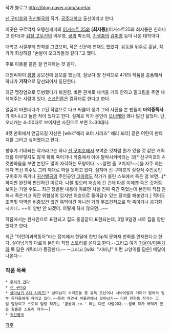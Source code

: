 작가 블로그 http://blog.naver.com/soretar

[[신 구미호]]와 [[귀신별곡]]의 작가. [[공주대학교]] 출신이라고 한다.

이곳은 구로막차 오뎅한개피의 [[어거스트 25]]와 '''[최지룡]'''(어거스트25와 최지룡은 친하다고 한다)과 [[검정 고무신]]의 이우영, [[궁]]의 박소희, [[기생충]]의 [[김미영]] 등이 나온 대학이다.

대학교 시절부터 만화를 그렸으며, 작은 신문에 연재도 했었다. 감동물 위주로 훗날, 작가가 회상하길 "손발이 오그라들것 같다."고 했다.

주로 아동물 같은 걸 연재하는 것 같다.

대원씨아이 [[팡팡]] 공모전에 응모를 했는데, 질보다 양 전략으로 4개의 작품을 출품해서 하나가 '''가작'''으로 당선되어서 등단한다.

최근 맹장염으로 투병했다가 퇴원함.
바쁜 관계로 채색을 거의 안하고 밑그림을 주면 채색해주는 사람이 있다. [[스크린톤]]은 컴퓨터로 한다고 한다.

얼굴이 마른데다가 고된 작업으로 다크 써클이 생겨 그의 사진을 본 팬들이 '''마약중독자'''가 아니냐고 놀란 적이 있다고 한다. 실제로 작가 본인이 [[오너캐]]와 꽤나 닮긴 닮았다. 단, 오너캐는 4~50대로 보이지만 사진으로 보면 2~30대다.

4컷 만화에서 언급되길 자신은 [wiki:"해리 포터 시리즈" 해리 포터] 같은 어린이 판타지를 그리고 싶어했다고 한다.

향후가 기대되는 작가라고는 하나 [[신 구미호]]에서 보여준 것처럼 뭔가 있을 것 같은 캐릭터를 아무렇지도 않게 휙휙 죽이거나 작중에서 아예 탈락시켜버리는 것[* 신구미호의 4컷만화들을 보면 본인도 많이 자각하는 모양이다. ~~알면 좀 고치지?~~]을 자주 하는데다 복선 회수도 그리 제대로 하질 못하고 있다. 심지어 신 구미호의 실질적 주인공인 구미호가 죽거나 [[귀신별곡]]의 주인공인 [[고아령]]도 작가가 올린 스포에서 죽은 걸 보면...[* 하지만 완전히 판단하긴 이르다. 나찰 찾으러 저승에 간 건데 다른 이에겐 죽은 것처럼 보이는 거일 수도... 최근 정발된 내용에 따르면 사실 진짜 죽긴 죽었는데 본인이 직접 원해서 죽은거고 약간 위혐성이 있지만 이승으로 돌아갈수 있는 장치를 해놓았다.] 적어도 조역및 악역은 비중있건 없건 흑막이건 아니건 거의 무조건적으로 막 죽이거나 공기화 시키니.. ~~이 양반 안 되겠어. 어떻게 하지 않으면...~~

작품에서는 원시인으로 표현되고 집도 동굴같이 표현되는데, 3월 9일경 새로 집을 장만했다고 한다.

최근 "어린이과학동아"라는 잡지에서 한달에 한번 5p씩 문화재 만화를 연재한다고 한다. 살아남기와 다르게 본인이 직접 스토리를 쓴다고 한다.--그리고 여기 [[거울이]]/[[이무기]]와 똑 닮은 캐릭터가 등장한다.-- --그리고 [wiki: "지바냥" 이런 고양이를 닮은] 메달이 나온다--

=== 작품 목록 ===
 * [[우리가 간다]]
 * [[신 구미호]]
 * [[살아남기 6차 시리즈]][* 살아남기 시리즈들 중 유독 조난이나 서바이벌과 거리가 멀어서 일부 독자들에게 욕먹고 있다.~~특히 자연사 박물관에서 살아남기~~ 다만 한현동 작가는 그림 담당이고 스토리 담당 작가는 '곰돌이 co.' 라는 다른 사람이다.~~결국 작가 욕먹게 만든 원흉은 스토리 작가~~]
 * [[귀신별곡]]

[[각주]]
